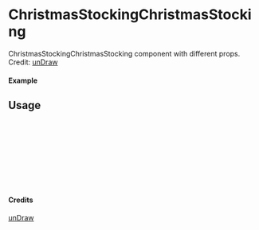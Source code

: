 
<Meta of={ChristmasStockingChristmasStocking} title="unDraw/ChristmasStockingChristmasStocking" />

# ChristmasStockingChristmasStocking

ChristmasStockingChristmasStocking component with different props.
Credit: [unDraw](https://undraw.co/illustrations)

#### Example

<Canvas of={ChristmasStockingChristmasStocking.Primary} />

## Usage

```ts
import { ChristmasStockingChristmasStocking } from "yadl-ui";

const Example = () => {
  return (
      <ChristmasStockingChristmasStocking />
  );
};

export default Example;
```

#### Credits
[unDraw](https://undraw.co/illustrations)
